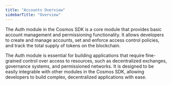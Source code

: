```yaml
---
title: "Accounts Overview"
sidebarTitle: "Overview"
---
```


The Auth module in the Cosmos SDK is a core module that provides basic account management and permissioning functionality. It allows developers to create and manage accounts, set and enforce access control policies, and track the total supply of tokens on the blockchain.

The Auth module is essential for building applications that require fine-grained control over access to resources, such as decentralized exchanges, governance systems, and permissioned networks. It is designed to be easily integrable with other modules in the Cosmos SDK, allowing developers to build complex, decentralized applications with ease.
